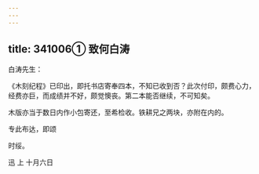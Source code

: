 ```yaml
---
---
---
```

title: 341006① 致何白涛
---




白涛先生：

《木刻纪程》已印出，即托书店寄奉四本，不知已收到否？此次付印，颇费心力，经费亦巨，而成绩并不好，颇觉懊丧。第二本能否继续，不可知矣。

木版亦当于数日内作小包寄还，至希检收。铁耕兄之两块，亦附在内的。

专此布达，即颂

时绥。

迅 上 十月六日